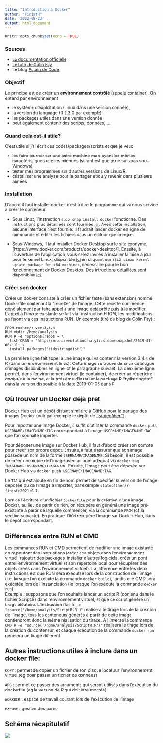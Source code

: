 ```yaml
---
title: "Introduction à Docker"
author: "FinistR"
date: '2022-08-23'
output: html_document
---
```


```r
knitr::opts_chunk$set(echo = TRUE)
```

### Sources

- [La documentation officielle](https://docs.docker.com/get-started/)
- [Le tuto de Colin Fay](https://colinfay.me/docker-r-reproducibility/)
- Le blog [Putain de Code](https://putaindecode.io/articles/introduction-a-docker/)

### Objectif

Le principe est de créer un **environnement contrôlé** (appelé container). On entend par environnement 

- le système d'exploitation (Linux dans une version donnée), 
- la version du language (R 2.3.0 par exemple)
- les packages utiles dans une version donnée
- peut également contenir des scripts, données, ...

### Quand cela est-il utile? 

C'est utile si j'ai écrit des codes/packages/scripts et que je veux 

- les faire tourner sur une autre machine mais ayant les mêmes caractéristiques que les miennes (si tant est que je ne sois pas sous Windows)
- tester mes programmes sur d'autres versions de Linux/R.
- cristalliser une analyse pour la partager et/ou y revenir dans plusieurs années

### Installation


D'abord il faut installer docker, c'est à dire le programme qui va nous service à créer le conteneur. 

 - Sous Linux, l'instruction `sudo snap install docker`  fonctionne. 
 Des instructions plus détaillées sont fournies [ici](https://www.simplilearn.com/tutorials/docker-tutorial/how-to-install-docker-on-ubuntu).
 Avec cette installation, aucune interface n'est fournie. Il faudrait lancer docker en ligne de commande et éditer les fichiers dans un éditeur quelconque. 

 - Sous Windows, il faut installer Docker Desktop sur le site éponyme, [https://www.docker.com/products/docker-desktop/].
 Ensuite, à l'ouverture de l'application, vous serez invités à installer la mise à jour pour le kernel Linux, disponible [ici](https://aka.ms/wsl2kernel) en cliquant sur `WSL2 Linux kernel update package for x64 machines`, nécessaire pour le bon fonctionnement de Docker Desktop.
 Des intructions détaillées sont disponibles [ici](https://docs.docker.com/desktop/install/windows-install/).

### Créer son docker

Créer un docker consiste à créer un fichier texte (sans extension) nommé Dockerfile contenant la "recette" de l'image. Cette recette commence généralement par faire appel à une image déjà prête puis à la modifier. L'appel à l'image existante se fait via l'instruction FROM, les modifications se feront via des instructions RUN. Un exemple (tiré du blog de Colin Fay) :

```
FROM rocker/r-ver:3.4.4
RUN mkdir /home/analysis
RUN R -e "options(repos = \
  list(CRAN = 'http://mran.revolutionanalytics.com/snapshot/2019-01-06/')); \
  install.packages('tidystringdist')"
```

La première ligne fait appel à une image qui va contenir la version 3.4.4 de R (dans un environnement linux). Cette image se trouve dans un catalogue d'images disponibles en ligne, cf le paragraphe suivant. La deuxième ligne permet, dans l'environnement virtuel (le container), de créer un répertoire *analysis* à la racine, et la troisième d'installer le package R "tydistringdist" dans la version disponible à la date 2019-01-06 dans R.    

## Où trouver un Docker déjà prêt

[Docker Hub](https://hub.docker.com/) est un dépôt distant similaire à GitHub pour le partage des images Docker (voir par exemple le dépôt de [``stateofther''](https://hub.docker.com/u/stateofther)).

Pour importer une image Docker, il suffit d'utiliser la commande `docker pull USERNAME/IMAGENAME:TAG` correspondant à l'image `USERNAME/IMAGENAME:TAG` que l'on souhaite importer.

Pour déposer une image sur Docker Hub, il faut d'abord créer son compte pour créer son propre dépôt.
Ensuite, il faut s'assurer que son image possède un nom de la forme `USERNAME/IMAGENAME`.
Si besoin, il est possible de créer une copie de l'image avec un nom adéquat via `docker tag IMAGENAME USERNAME/IMAGENAME`.
Ensuite, l'image peut être déposée sur Docker Hub via `docker push USERNAME/IMAGENAME:TAG`.

Le `TAG` qui est ajouté en fin de nom permet de spécifier la version de l'image déposée ou de l'image à importer, par exemple `stateofther/r-finistr2021:0.7`.

Lors de l'écriture d'un fichier `Dockerfile` pour la création d'une image Docker, au lieu de partir de rien, on récupère en général une image pré-existante à partir de laquelle commencer, via la commande  `FROM` (cf la section suivante).
En pratique, `FROM` récupère l'image sur Docker Hub, dans le dépôt correspondant.

## Différences entre  RUN et CMD

Les commandes RUN et CMD permettent de modifier une image existante en rajpoutant des instructions (créer des objets dans l'environnement virtuel, rajouter des packages, installer d'autres logiciels, créer un pont entre l'environnement virtuel et son répertoire local pour récupérer des objets créés dans l'environnement virtuel). La différence entre les deux instructions est que RUN sera exécutée lors de la construction de l'image (i.e. lorsque l'on exécute la commande `docker build`), tandis que CMD sera exécutée lors de l'instanciation (ie lorsque l'on exécute la commande `docker run`)  
Exemple : supposons que l'on souhaite lancer un script R (contenu dans le fichier Script.R) dans l'environnement virtuel, et que ce script génère un tirage aléatoire. L'instruction  `RUN R -e "source('/home/analysis/ScriptR.R')"` réalisera le tirage lors de la création de l'image, tous les conteneurs générés à partir de cette image contiendront donc la même réalisation du tirage. A l'inverse la commande `CMD R -e "source('/home/analysis/ScriptR.R')"` réalisera le tirage lors de la création du conteneur, et chaque exécution de la commande `docker run` génerera un tirage différent.  

## Autres instructions utiles à inclure dans un docker file:

`COPY` : permet de copier un fichier de son disque local sur l'environnement virtuel (eg pour passer un fichier de données)

`ARG` : permet de passer des arguments qui seront utilisés dans l'exécution du dockerfile (eg la version de R qui doit être montée)

`WORKDIR` : espace de travail courant lors de l'exécution de l'image

`EXPOSE` : gestion des ports


## Schéma récapitulatif

![](docker.drawio.png)

  